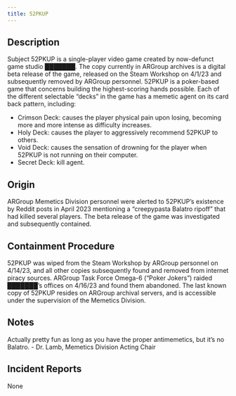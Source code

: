 ```yaml
---
title: 52PKUP
---
```


## Description
Subject 52PKUP is a single-player video game created by now-defunct game studio ███████. The copy currently in ARGroup archives is a digital beta release of the game, released on the Steam Workshop on 4/1/23 and subsequently removed by ARGroup personnel.
52PKUP is a poker-based game that concerns building the highest-scoring hands possible. Each of the different selectable “decks” in the game has a memetic agent on its card back pattern, including:
- Crimson Deck: causes the player physical pain upon losing, becoming more and more intense as difficulty increases.
- Holy Deck: causes the player to aggressively recommend 52PKUP to others.
- Void Deck: causes the sensation of drowning for the player when 52PKUP is not running on their computer.
- Secret Deck: kill agent.

## Origin
ARGroup Memetics Division personnel were alerted to 52PKUP’s existence by Reddit posts in April 2023 mentioning a “creepypasta Balatro ripoff” that had killed several players. The beta release of the game was investigated and subsequently contained.

## Containment Procedure
52PKUP was wiped from the Steam Workshop by ARGroup personnel on 4/14/23, and all other copies subsequently found and removed from internet piracy sources. ARGroup Task Force Omega-6 (“Poker Jokers”) raided ███████’s offices on 4/16/23 and found them abandoned. 
The last known copy of 52PKUP resides on ARGroup archival servers, and is accessible under the supervision of the Memetics Division.

## Notes
Actually pretty fun as long as you have the proper antimemetics, but it’s no Balatro. - Dr. Lamb, Memetics Division Acting Chair

## Incident Reports
None
